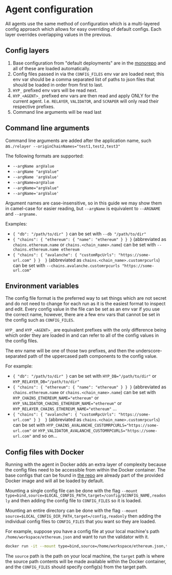 # Agent configuration

All agents use the same method of configuration which is a multi-layered config approach which allows for easy overriding of default configs. Each layer overrides overlapping values in the previous.

## Config layers

1. Base configuration from "default deployments" are in the [monorepo](https://github.com/hyperlane-xyz/hyperlane-monorepo/tree/main/rust/config) and all of these are loaded automatically.
2. Config files passed in via the `CONFIG_FILES` env var are loaded next; this env var should be a comma separated list of paths to json files that should be loaded in order from first to last.
3. `HYP_` prefixed env vars will be read next.
4. `HYP_<AGENT>_` prefixed env vars are then read and apply ONLY for the current agent. I.e. `RELAYER`, `VALIDATOR`, and `SCRAPER` will only read their respective prefixes.
5. Command line arguments will be read last

## Command line arguments

Command line arguments are added after the application name, such as`./relayer --originChainNames="test1,test2,test3"`

The following formats are supported:

* `--argName argValue`
* `--argName "argValue"`
* `--argName 'argValue'`
* `--argName=argValue`
* `--argName="argValue"`
* `--argName='argValue'`

Argument names are case-insensitive, so in this guide we may show them in camel-case for easier reading, but `--argName` is equivalent to `--ARGNAME` and `--argname.`

Examples:

* `{ "db": "/path/to/dir" }` can be set with `--db "/path/to/dir"`
* `{ "chains": { "ethereum": { "name": "ethereum" } } }` (abbreviated as `chains.ethereum.name` or `chains.<chain_name>.name`) can be set with `--chains.ethereum.name ethereum`
* `{ "chains": { "avalanche": { "customRpcUrls": "https://some-url.com" } }  }` (abbreviated as `chains.<chain_name>.customrpcurls`) can be set with `--chains.avalanche.customrpcurls "https://some-url.com"`

## Environment variables

The config file format is the preferred way to set things which are not secret and do not need to change for each run as it is the easiest format to inspect and edit. Every config value in the file can be set as an env var if you use the correct name, however, there are a few env vars that cannot be set in the config such as `CONFIG_FILES`.

`HYP_` and `HYP_<AGENT>_` are equivalent prefixes with the only difference being which order they are loaded in and can refer to all of the config values in the config files.

The env name will be one of those two prefixes, and then the underscore-separated path of the uppercased path components to the config value.

For example:

* `{ "db": "/path/to/dir" }` can be set with `HYP_DB="/path/to/dir"` or `HYP_RELAYER_DB="/path/to/dir"`
* `{ "chains": { "ethereum": { "name": "ethereum" } } }` (abbreviated as `chains.ethereum.name` or `chains.<chain_name>.name`) can be set with `HYP_CHAINS_ETHEREUM_NAME="ethereum"` or `HYP_VALIDATOR_CHAINS_ETHEREUM_NAME="ethereum"` or `HYP_RELAYER_CHAINS_ETHEREUM_NAME="ethereum"` ...
* `{ "chains": { "avalanche": { "customRpcUrls": "https://some-url.com" } }  }` (abbreviated as `chains.<chain_name>.customrpcurls`) can be set with `HYP_CHAINS_AVALANCHE_CUSTOMRPCURLS="https://some-url.com"` or `HYP_VALIDATOR_AVALANCHE_CUSTOMRPCURLS="https://some-url.com"` and so on...

## Config files with Docker

Running with the agent in Docker adds an extra layer of complexity because the config files need to be accessible from within the Docker container. The base configs that can be found in [the repo](https://github.com/hyperlane-xyz/hyperlane-monorepo/tree/main/rust/config) are already part of the provided Docker image and will all be loaded by default.

Mounting a single config file can be done with the flag `--mount type=bind,source=$LOCAL_CONFIG_PATH,target=/config/$CONFIG_NAME,readonly` and then adding the config file to `CONFIG_FILES` so it is loaded.

Mounting an entire directory can be done with the flag `--mount source=$LOCAL_CONFIG_DIR_PATH,target=/config,readonly` then adding the individual config files to `CONFIG_FILES` that you want so they are loaded.

For example, suppose you have a config file at your local machine's path `/home/workspace/ethereum.json` and want to run the validator with it.

```bash
docker run -it --mount type=bind,source=/home/workspace/ethereum.json,target=/config/ethereum.json,readonly -e CONFIG_FILES=/config/ethereum.json $DOCKER_IMAGE ./validator
```

The `source` path is the path on your local machine, the `target` path is where the source path contents will be made available within the Docker container, and the `CONFIG_FILES` should specify config(s) from the target path.
